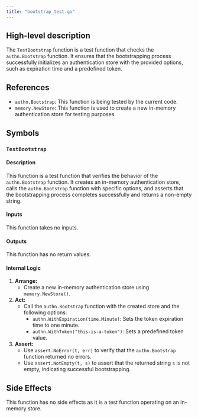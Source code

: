 ```yaml
---
title: "bootstrap_test.go"
---
```


## High-level description
The `TestBootstrap` function is a test function that checks the `authn.Bootstrap` function. It ensures that the bootstrapping process successfully initializes an authentication store with the provided options, such as expiration time and a predefined token.

## References
- `authn.Bootstrap`: This function is being tested by the current code.
- `memory.NewStore`: This function is used to create a new in-memory authentication store for testing purposes.

## Symbols
### `TestBootstrap`
#### Description
This function is a test function that verifies the behavior of the `authn.Bootstrap` function. It creates an in-memory authentication store, calls the `authn.Bootstrap` function with specific options, and asserts that the bootstrapping process completes successfully and returns a non-empty string.

#### Inputs
This function takes no inputs.

#### Outputs
This function has no return values.

#### Internal Logic
1. **Arrange:**
    - Create a new in-memory authentication store using `memory.NewStore()`.
2. **Act:**
    - Call the `authn.Bootstrap` function with the created store and the following options:
        - `authn.WithExpiration(time.Minute)`: Sets the token expiration time to one minute.
        - `authn.WithToken("this-is-a-token")`: Sets a predefined token value.
3. **Assert:**
    - Use `assert.NoError(t, err)` to verify that the `authn.Bootstrap` function returned no errors.
    - Use `assert.NotEmpty(t, s)` to assert that the returned string `s` is not empty, indicating successful bootstrapping.

## Side Effects
This function has no side effects as it is a test function operating on an in-memory store.
